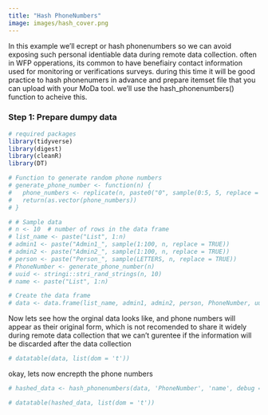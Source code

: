```yaml
---
title: "Hash PhoneNumbers"
image: images/hash_cover.png
---
```


In this example we'll ecrept or hash phonenumbers so we can avoid exposing such personal identiable data during remote data collection. often in WFP opperations, its common to have benefiairy contact information used for monitoring or verifications surveys. during this time it will be good practice to hash phonenumers in advance and prepare itemset file that you can upload with your MoDa tool. we'll use the hash_phonenumbers() function to acheive this.

### Step 1: Prepare dumpy data

```r
# required packages
library(tidyverse)
library(digest)
library(cleanR)
library(DT)

# Function to generate random phone numbers
# generate_phone_number <- function(n) {
#   phone_numbers <- replicate(n, paste0("0", sample(0:5, 5, replace = TRUE), collapse = ""))
#   return(as.vector(phone_numbers))
# }

# # Sample data
# n <- 10  # number of rows in the data frame
# list_name <- paste("List", 1:n)
# admin1 <- paste("Admin1_", sample(1:100, n, replace = TRUE))
# admin2 <- paste("Admin2_", sample(1:100, n, replace = TRUE))
# person <- paste("Person_", sample(LETTERS, n, replace = TRUE))
# PhoneNumber <- generate_phone_number(n)
# uuid <- stringi::stri_rand_strings(n, 10)
# name <- paste("List", 1:n)

# Create the data frame
# data <- data.frame(list_name, admin1, admin2, person, PhoneNumber, uuid, name)

```

Now lets see how the orginal data looks like, and phone numbers will appear as their original form, which is not recomended to share it widely during remote data collection that we can't gurentee if the information will be discarded after the data collection

```r
# datatable(data, list(dom = 't'))
```

okay, lets now encrepth the phone numbers

```r
# hashed_data <- hash_phonenumbers(data, 'PhoneNumber', 'name', debug = FALSE)

# datatable(hashed_data, list(dom = 't'))
```

